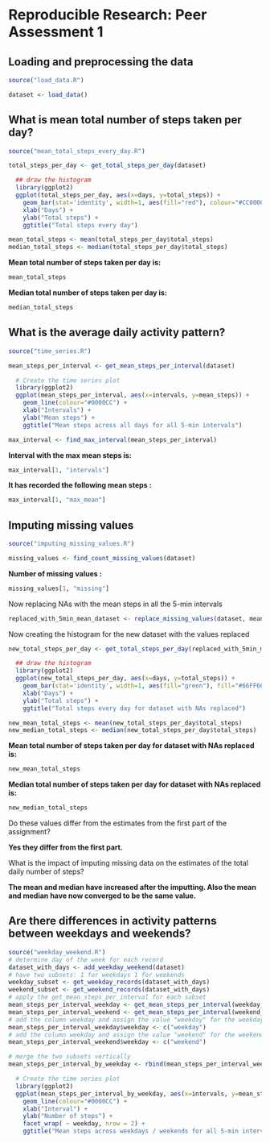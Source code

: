 # Reproducible Research: Peer Assessment 1


## Loading and preprocessing the data
```r
source("load_data.R")

dataset <- load_data()
```

## What is mean total number of steps taken per day?
```r
source("mean_total_steps_every_day.R")

total_steps_per_day <- get_total_steps_per_day(dataset)

  ## draw the histogram
  library(ggplot2)
  ggplot(total_steps_per_day, aes(x=days, y=total_steps)) + 
    geom_bar(stat='identity', width=1, aes(fill="red"), colour="#CC0000") + 
    xlab("Days") +
    ylab("Total steps") +
    ggtitle("Total steps every day")

mean_total_steps <- mean(total_steps_per_day$total_steps)
median_total_steps <- median(total_steps_per_day$total_steps)
```
**Mean total number of steps taken per day is:** 
```r
mean_total_steps 
```
**Median total number of steps taken per day is:** 
```r
median_total_steps 
```

## What is the average daily activity pattern?
```r
source("time_series.R")

mean_steps_per_interval <- get_mean_steps_per_interval(dataset)

  # Create the time series plot
  library(ggplot2)
  ggplot(mean_steps_per_interval, aes(x=intervals, y=mean_steps)) + 
    geom_line(colour="#0000CC") +
    xlab("Intervals") +
    ylab("Mean steps") +
    ggtitle("Mean steps across all days for all 5-min intervals")

max_interval <- find_max_interval(mean_steps_per_interval)
```
**Interval with the max mean steps is:** 
```r
max_interval[1, "intervals"]
```

**It has recorded the following mean steps :** 
```r
max_interval[1, "max_mean"]
```

## Imputing missing values
```r
source("imputing_missing_values.R")

missing_values <- find_count_missing_values(dataset)

```
**Number of missing values :** 
```r
missing_values[1, "missing"]
```

Now replacing NAs with the mean steps in all the 5-min intervals
```r

replaced_with_5min_mean_dataset <- replace_missing_values(dataset, mean_steps_per_interval)

```

Now creating the histogram for the new dataset with the values replaced
```r
new_total_steps_per_day <- get_total_steps_per_day(replaced_with_5min_mean_dataset)

  ## draw the histogram
  library(ggplot2)
  ggplot(new_total_steps_per_day, aes(x=days, y=total_steps)) + 
    geom_bar(stat='identity', width=1, aes(fill="green"), fill="#66FF66", colour="#00CC00") + 
    xlab("Days") +
    ylab("Total steps") +
    ggtitle("Total steps every day for dataset with NAs replaced")

new_mean_total_steps <- mean(new_total_steps_per_day$total_steps)
new_median_total_steps <- median(new_total_steps_per_day$total_steps)
```
**Mean total number of steps taken per day for dataset with NAs replaced is:** 
```r
new_mean_total_steps 
```
**Median total number of steps taken per day for dataset with NAs replaced is:** 
```r
new_median_total_steps 
```

Do these values differ from the estimates from the first part of the assignment? 

**Yes they differ from the first part.**

What is the impact of imputing missing data on the estimates of the total daily number of steps?

**The mean and median have increased after the imputting. Also the mean and median have now converged to be the same value.**

## Are there differences in activity patterns between weekdays and weekends?
```r
source("weekday_weekend.R")
# determine day of the week for each record
dataset_with_days <- add_weekday_weekend(dataset)
# have two subsets: 1 for weekdays 1 for weekends
weekday_subset <- get_weekday_records(dataset_with_days)
weekend_subset <- get_weekend_records(dataset_with_days)
# apply the get_mean_steps_per_interval for each subset
mean_steps_per_interval_weekday <- get_mean_steps_per_interval(weekday_subset)
mean_steps_per_interval_weekend <- get_mean_steps_per_interval(weekend_subset)
# add the column weekday and assign the value "weekday" for the weekday subset after getting the mean_steps_per_interval
mean_steps_per_interval_weekday$weekday <- c("weekday")
# add the column weekday and assign the value "weekend" for the weekend subset after getting the mean_steps_per_interval
mean_steps_per_interval_weekend$weekday <- c("weekend")

# merge the two subsets vertically
mean_steps_per_interval_by_weekday <- rbind(mean_steps_per_interval_weekend, mean_steps_per_interval_weekday)

  # Create the time series plot
  library(ggplot2)
  ggplot(mean_steps_per_interval_by_weekday, aes(x=intervals, y=mean_steps,group=weekday)) + 
    geom_line(colour="#0000CC") +
    xlab("Interval") +
    ylab("Number of steps") +
    facet_wrap( ~ weekday, nrow = 2) +
    ggtitle("Mean steps across weekdays / weekends for all 5-min intervals")

```